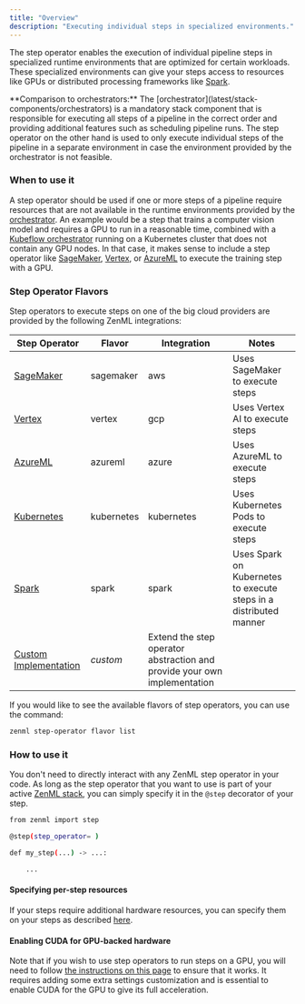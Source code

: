 ```yaml
---
title: "Overview"
description: "Executing individual steps in specialized environments."
---
```


The step operator enables the execution of individual pipeline steps in specialized runtime environments that are optimized for certain workloads. These specialized environments can give your steps access to resources like GPUs or distributed processing frameworks like [Spark](https://spark.apache.org/).

<Info>
    **Comparison to orchestrators:** The [orchestrator](latest/stack-components/orchestrators) is a mandatory stack component that is responsible for executing all steps of a pipeline in the correct order and providing additional features such as scheduling pipeline runs. The step operator on the other hand is used to only execute individual steps of the pipeline in a separate environment in case the environment provided by the orchestrator is not feasible.
</Info>

### When to use it

A step operator should be used if one or more steps of a pipeline require resources that are not available in the runtime environments provided by the [orchestrator](latest/stack-components/orchestrators). An example would be a step that trains a computer vision model and requires a GPU to run in a reasonable time, combined with a [Kubeflow orchestrator](latest/stack-components/orchestrators/kubeflow) running on a Kubernetes cluster that does not contain any GPU nodes. In that case, it makes sense to include a step operator like [SageMaker](latest/stack-components/step-operators/sagemaker), [Vertex](latest/stack-components/step-operators/vertex), or [AzureML](latest/stack-components/step-operators/azureml) to execute the training step with a GPU.

### Step Operator Flavors

Step operators to execute steps on one of the big cloud providers are provided by the following ZenML integrations:

| Step Operator                                                    | Flavor     | Integration                                                              | Notes                                                             |
| ---------------------------------------------------------------- | ---------- | ------------------------------------------------------------------------ | ----------------------------------------------------------------- |
| [SageMaker](latest/stack-components/step-operators/sagemaker)          | sagemaker  | aws                                                                      | Uses SageMaker to execute steps                                   |
| [Vertex](latest/stack-components/step-operators/vertex)                | vertex     | gcp                                                                      | Uses Vertex AI to execute steps                                   |
| [AzureML](latest/stack-components/step-operators/azureml)              | azureml    | azure                                                                    | Uses AzureML to execute steps                                     |
| [Kubernetes](latest/stack-components/step-operators/kubernetes)        | kubernetes | kubernetes                                                               | Uses Kubernetes Pods to execute steps                             |
| [Spark](latest/stack-components/step-operators/spark-kubernetes)       | spark      | spark                                                                    | Uses Spark on Kubernetes to execute steps in a distributed manner |
| [Custom Implementation](latest/stack-components/step-operators/custom) | _custom_   | Extend the step operator abstraction and provide your own implementation |                                                                   |

If you would like to see the available flavors of step operators, you can use the command:

```bash
zenml step-operator flavor list
```

### How to use it

You don't need to directly interact with any ZenML step operator in your code. As long as the step operator that you want to use is part of your active [ZenML stack](latest/user-guide/guides/production-guide/understand-stacks), you can simply specify it in the `@step` decorator of your step.

```bash
from zenml import step

@step(step_operator= )

def my_step(...) -> ...:

    ...
```

#### Specifying per-step resources

If your steps require additional hardware resources, you can specify them on your steps as described [here](latest/usage/resource-data-management/training-with-gpus).

#### Enabling CUDA for GPU-backed hardware

Note that if you wish to use step operators to run steps on a GPU, you will need to follow [the instructions on this page](latest/usage/resource-data-management/training-with-gpus) to ensure that it works. It requires adding some extra settings customization and is essential to enable CUDA for the GPU to give its full acceleration.

